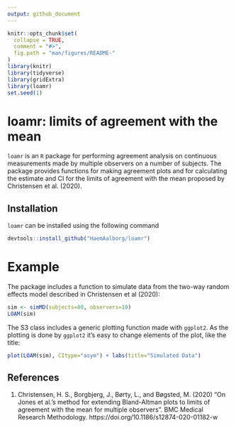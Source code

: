 ```yaml
---
output: github_document
---
```


<!-- README.md is generated from README.Rmd. Please edit that file -->

```r
knitr::opts_chunk$set(
  collapse = TRUE,
  comment = "#>",
  fig.path = "man/figures/README-"
)
library(knitr)
library(tidyverse)
library(gridExtra)
library(loamr)
set.seed(1)
```

# loamr: limits of agreement with the mean
`loamr` is an `R` package for performing agreement analysis on continuous measurements made by multiple observers on a number of subjects. The package provides functions for making agreement plots and for calculating the estimate and CI for the limits of agreement with the mean proposed by Christensen et al. (2020). 


## Installation
`loamr` can be installed using the following command
```r
devtools::install_github("HaemAalborg/loamr")
```

# Example
The package includes a function to simulate data from the two-way random effects model
described in Christensen et al (2020):

```r
sim <- simMD(subjects=80, observers=10)
LOAM(sim)
```

The S3 class includes a generic plotting function made with `ggplot2`.
As the plotting is done by `ggplot2` it's easy to change elements of the plot, like the title:

```r
plot(LOAM(sim), CItype="asym") + labs(title="Simulated Data")
```


## References

1. Christensen, H. S., Borgbjerg, J., Børty, L., and Bøgsted, M. (2020) 
"On Jones et al.'s method for extending Bland-Altman plots to limits of agreement with the mean for 
multiple observers". BMC Medical Research Methodology. https://doi.org/10.1186/s12874-020-01182-w












